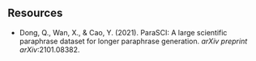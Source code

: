 ## Resources

- Dong, Q., Wan, X., & Cao, Y. (2021). ParaSCI: A large scientific paraphrase dataset for longer paraphrase generation. *arXiv preprint arXiv*:2101.08382.
